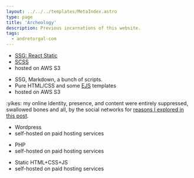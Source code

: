 ```yaml
---
layout: ../../../templates/MetaIndex.astro
type: page
title: 'Archeology'
description: Previous incarnations of this website.
tags:
  - andretorgal-com
---
```



<Year y="2019-2022" />

- [SSG: React Static](/meta/records/rejected/react-static)
- [SCSS](/meta/records/rejected/styling-sass-post-css)
- hosted on AWS S3

<Year y="2016-2019" />

- SSG, Markdown, a bunch of scripts.
- Pure HTML/CSS and some [EJS](https://ejs.co/) templates
- hosted on AWS S3

<Year y="2009-2016" />

:yikes: my online identity, presence, and content were entirely suppressed, swallowed bones and all, by the social networks for [reasons I explored in this post](/posts/2017-01/hello-world).

<Year y="2003-2009" />

- Wordpress
- self-hosted on paid hosting services

<Year y="2000-2002" />

- PHP
- self-hosted on paid hosting services

<Year y="1998-2000" />

- Static HTML+CSS+JS
- self-hosted on paid hosting services

